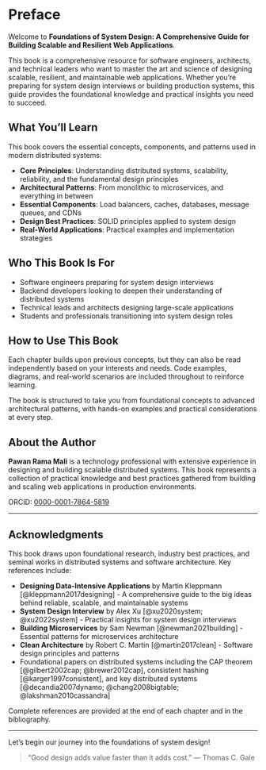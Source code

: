 # Preface {.unnumbered}

Welcome to **Foundations of System Design: A Comprehensive Guide for Building Scalable and Resilient Web Applications**.

This book is a comprehensive resource for software engineers, architects, and technical leaders who want to master the art and science of designing scalable, resilient, and maintainable web applications. Whether you're preparing for system design interviews or building production systems, this guide provides the foundational knowledge and practical insights you need to succeed.

## What You'll Learn

This book covers the essential concepts, components, and patterns used in modern distributed systems:

- **Core Principles**: Understanding distributed systems, scalability, reliability, and the fundamental design principles
- **Architectural Patterns**: From monolithic to microservices, and everything in between
- **Essential Components**: Load balancers, caches, databases, message queues, and CDNs
- **Design Best Practices**: SOLID principles applied to system design
- **Real-World Applications**: Practical examples and implementation strategies

## Who This Book Is For

- Software engineers preparing for system design interviews
- Backend developers looking to deepen their understanding of distributed systems
- Technical leads and architects designing large-scale applications
- Students and professionals transitioning into system design roles

## How to Use This Book

Each chapter builds upon previous concepts, but they can also be read independently based on your interests and needs. Code examples, diagrams, and real-world scenarios are included throughout to reinforce learning.

The book is structured to take you from foundational concepts to advanced architectural patterns, with hands-on examples and practical considerations at every step.

## About the Author

**Pawan Rama Mali** is a technology professional with extensive experience in designing and building scalable distributed systems. This book represents a collection of practical knowledge and best practices gathered from building and scaling web applications in production environments.

ORCID: [0000-0001-7864-5819](https://orcid.org/0000-0001-7864-5819)

---

## Acknowledgments

This book draws upon foundational research, industry best practices, and seminal works in distributed systems and software architecture. Key references include:

- **Designing Data-Intensive Applications** by Martin Kleppmann [@kleppmann2017designing] - A comprehensive guide to the big ideas behind reliable, scalable, and maintainable systems
- **System Design Interview** by Alex Xu [@xu2020system; @xu2022system] - Practical insights for system design interviews
- **Building Microservices** by Sam Newman [@newman2021building] - Essential patterns for microservices architecture
- **Clean Architecture** by Robert C. Martin [@martin2017clean] - Software design principles and patterns
- Foundational papers on distributed systems including the CAP theorem [@gilbert2002cap; @brewer2012cap], consistent hashing [@karger1997consistent], and key distributed systems [@decandia2007dynamo; @chang2008bigtable; @lakshman2010cassandra]

Complete references are provided at the end of each chapter and in the bibliography.

---

Let's begin our journey into the foundations of system design!

> "Good design adds value faster than it adds cost." — Thomas C. Gale
